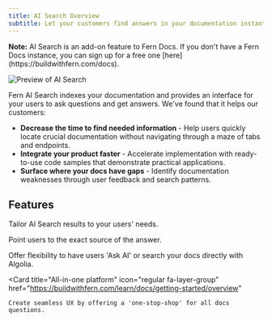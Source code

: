 ```yaml
---
title: AI Search Overview
subtitle: Let your customers find answers in your documentation instantly. 
---
```


<Note>
  <p>
    <strong>Note:</strong> AI Search is an add-on feature to Fern Docs. If you don't have a Fern Docs instance, you can sign up for a free one [here](https://buildwithfern.com/docs). 
  </p>
</Note>

<Frame>
<img src="../logos/ask-ai.png" alt="Preview of AI Search" />
</Frame>

Fern AI Search indexes your documentation and provides an interface for your users to ask questions and get answers. We've found that it helps our customers:

- **Decrease the time to find needed information** - Help users quickly locate crucial documentation without navigating through a maze of tabs and endpoints.
- **Integrate your product faster** - Accelerate implementation with ready-to-use code samples that demonstrate practical applications.
- **Surface where your docs have gaps** - Identify documentation weaknesses through user feedback and search patterns.

## Features 

<CardGroup cols={2}>
  <Card 
    title="Custom prompting"
    icon="regular book-open"
    href="/pages/ai-search/features/custom-prompting"
  >
    Tailor AI Search results to your users' needs. 
  </Card>

  <Card 
    title="Citations" 
    icon="regular quote-right"
    href="/pages/ai-search/features/citations"
    >
    Point users to the exact source of the answer. 
  </Card>

  <Card 
    title="Integration with Algolia" 
    icon="regular plug"
    href="https://algolia.com" 
    >
    Offer flexibility to have users 'Ask AI' or search your docs directly with Algolia. 
  </Card>

  <Card 
    title="All-in-one platform" 
    icon="regular fa-layer-group"
    href="https://buildwithfern.com/learn/docs/getting-started/overview"
  >
    Create seamless UX by offering a 'one-stop-shop' for all docs questions. 
  </Card>

</CardGroup>
